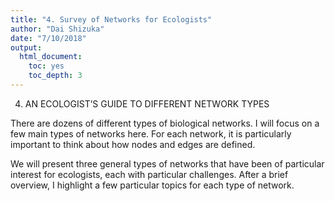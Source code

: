 ```yaml
---
title: "4. Survey of Networks for Ecologists"
author: "Dai Shizuka"
date: "7/10/2018"
output: 
  html_document:
    toc: yes
    toc_depth: 3
---
```



4. AN ECOLOGIST’S GUIDE TO DIFFERENT NETWORK TYPES

There are dozens of different types of biological networks. I will focus on a few main types of networks here. For each network, it is particularly important to think about how nodes and edges are defined.

We will present three general types of networks that have been of particular interest for ecologists, each with particular challenges. After a brief overview, I highlight a few particular topics for each type of network.
